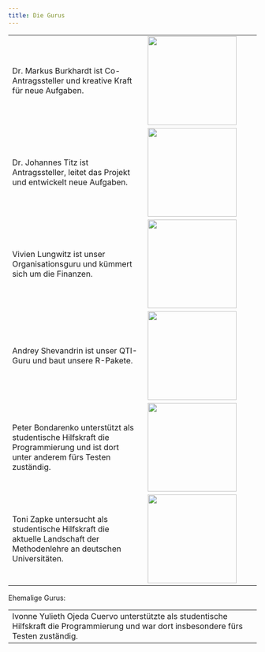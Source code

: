 ```yaml
---
title: Die Gurus
---
```


|                                                                                                                               |                                                                                                        |
|-------------------------------------------------------------------------------------------------------------------------------|--------------------------------------------------------------------------------------------------------|
| Dr. Markus Burkhardt ist Co-Antragssteller und kreative Kraft für neue Aufgaben.                                              | ![](https://www.tu-chemnitz.de/hsw/psychologie/professuren/method/img/Staff/markus.jpg){width="180"}   |
| Dr. Johannes Titz ist Antragssteller, leitet das Projekt und entwickelt neue Aufgaben.                                        | ![](https://www.tu-chemnitz.de/hsw/psychologie/professuren/method/img/Staff/Johannes.jpg){width="180"} |
| Vivien Lungwitz ist unser Organisationsguru und kümmert sich um die Finanzen.                                                 | ![](https://www.tu-chemnitz.de/hsw/psychologie/professuren/method/img/Staff/vivien.jpg){width="180"}   |
| Andrey Shevandrin ist unser QTI-Guru und baut unsere R-Pakete.                                                                | ![](https://www.tu-chemnitz.de/hsw/psychologie/professuren/method/img/Staff/andrey.jpg){width="180"}   |
| Peter Bondarenko unterstützt als studentische Hilfskraft die Programmierung und ist dort unter anderem fürs Testen zuständig. | ![](https://www.tu-chemnitz.de/hsw/psychologie/professuren/method/img/Staff/Petr.jpg){width="180"}                                                                                                        |
| Toni Zapke untersucht als studentische Hilfskraft die aktuelle Landschaft der Methodenlehre an deutschen Universitäten.       | ![](https://www.tu-chemnitz.de/hsw/psychologie/professuren/method/img/Staff/toni.jpg){width="180"}     |

Ehemalige Gurus:

|                                                                                                                                          |     |
|------------------------------------------------------------------------------------------------------------------------------------------|-----|
| Ivonne Yulieth Ojeda Cuervo unterstützte als studentische Hilfskraft die Programmierung und war dort insbesondere fürs Testen zuständig. |     |
